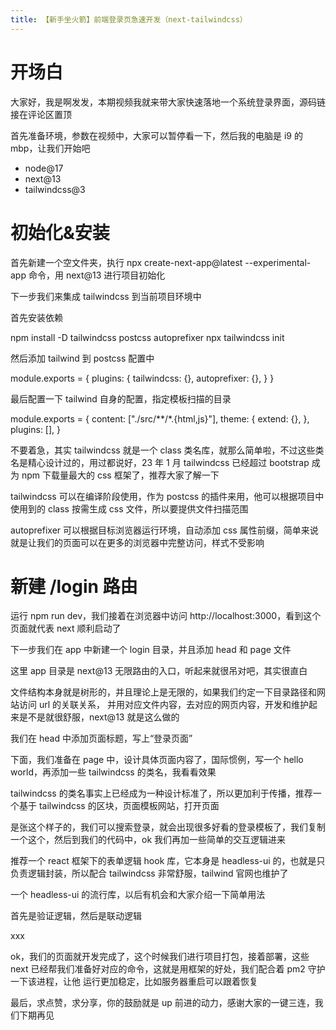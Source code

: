 ```yaml
---
title: 【新手坐火箭】前端登录页急速开发（next-tailwindcss）
---
```


# 开场白

大家好，我是啊发发，本期视频我就来带大家快速落地一个系统登录界面，源码链接在评论区置顶

首先准备环境，参数在视频中，大家可以暂停看一下，然后我的电脑是 i9 的 mbp，让我们开始吧

-  node@17
-  next@13
-  tailwindcss@3

# 初始化&安装

首先新建一个空文件夹，执行 npx create-next-app@latest --experimental-app 命令，用 next@13 进行项目初始化

下一步我们来集成 tailwindcss 到当前项目环境中

首先安装依赖

npm install -D tailwindcss postcss autoprefixer
npx tailwindcss init

然后添加 tailwind 到 postcss 配置中

module.exports = {
plugins: {
tailwindcss: {},
autoprefixer: {},
}
}

最后配置一下 tailwind 自身的配置，指定模板扫描的目录

module.exports = {
content: ["./src/**/*.{html,js}"],
theme: {
extend: {},
},
plugins: [],
}

不要着急，其实 tailwindcss 就是一个 class 类名库，就那么简单啦，不过这些类名是精心设计过的，用过都说好，23 年 1 月 tailwindcss 已经超过 bootstrap
成为 npm 下载量最大的 css 框架了，推荐大家了解一下

tailwindcss 可以在编译阶段使用，作为 postcss 的插件来用，他可以根据项目中使用到的 class 按需生成 css 文件，所以要提供文件扫描范围

autoprefixer 可以根据目标浏览器运行环境，自动添加 css 属性前缀，简单来说就是让我们的页面可以在更多的浏览器中完整访问，样式不受影响

# 新建 /login 路由

运行 npm run dev，我们接着在浏览器中访问 http://localhost:3000，看到这个页面就代表 next 顺利启动了

下一步我们在 app 中新建一个 login 目录，并且添加 head 和 page 文件

这里 app 目录是 next@13 无限路由的入口，听起来就很吊对吧，其实很直白

文件结构本身就是树形的，并且理论上是无限的，如果我们约定一下目录路径和网站访问 url 的关联关系，
并用对应文件内容，去对应的网页内容，开发和维护起来是不是就很舒服，next@13 就是这么做的

我们在 head 中添加页面标题，写上“登录页面”

下面，我们准备在 page 中，设计具体页面内容了，国际惯例，写一个 hello world，再添加一些 tailwindcss 的类名，我看看效果

tailwindcss 的类名事实上已经成为一种设计标准了，所以更加利于传播，推荐一个基于 tailwindcss 的区块，页面模板网站，打开页面

是张这个样子的，我们可以搜索登录，就会出现很多好看的登录模板了，我们复制一个这个，然后到我们的代码中，ok 我们再加一些简单的交互逻辑进来

推荐一个 react 框架下的表单逻辑 hook 库，它本身是 headless-ui 的，也就是只负责逻辑封装，所以配合 tailwindcss 非常舒服，tailwind 官网也维护了

一个 headless-ui 的流行库，以后有机会和大家介绍一下简单用法

首先是验证逻辑，然后是联动逻辑

xxx

ok，我们的页面就开发完成了，这个时候我们进行项目打包，接着部署，这些 next 已经帮我们准备好对应的命令，这就是用框架的好处，我们配合着 pm2 守护一下该进程，让他
运行更加稳定，比如服务器重启可以跟着恢复

最后，求点赞，求分享，你的鼓励就是 up 前进的动力，感谢大家的一键三连，我们下期再见
